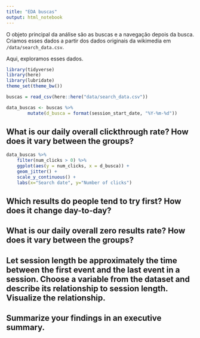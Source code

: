 ```yaml
---
title: "EDA buscas"
output: html_notebook
---
```


O objeto principal da análise são as buscas e a navegação depois da busca. Criamos esses dados a partir dos dados originais da wikimedia em `/data/search_data.csv`. 

Aqui, exploramos esses dados. 

```r
library(tidyverse)
library(here)
library(lubridate)
theme_set(theme_bw())
```

```r
buscas = read_csv(here::here("data/search_data.csv"))
```

```r
data_buscas <- buscas %>%
        mutate(d_busca = format(session_start_date, "%Y-%m-%d"))
```

## What is our daily overall clickthrough rate? How does it vary between the groups?

```r
data_buscas %>%
    filter(num_clicks > 0) %>%
    ggplot(aes(y = num_clicks, x = d_busca)) +
    geom_jitter() +
    scale_y_continuous() +
    labs(x="Search date", y="Number of clicks")
```

## Which results do people tend to try first? How does it change day-to-day?



## What is our daily overall zero results rate? How does it vary between the groups?
## Let session length be approximately the time between the first event and the last event in a session. Choose a variable from the dataset and describe its relationship to session length. Visualize the relationship.
## Summarize your findings in an executive summary.